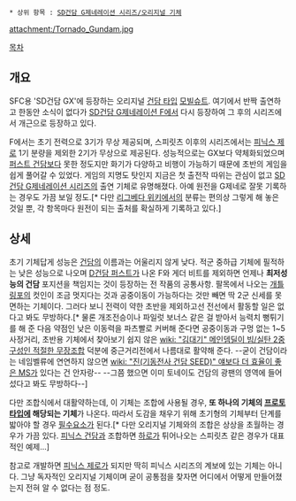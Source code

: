  * 상위 항목 : [[SD건담 G제네레이션 시리즈/오리지널 기체]]

attachment:/Tornado_Gundam.jpg

[[목차]]

== 개요 ==
SFC용 'SD건담 GX'에 등장하는 오리지널 [[건담 타입]] [[모빌슈트]]. 여기에서 반짝 출연하고 한동안 소식이 없다가 [[SD건담 G제네레이션 F]]에서 다시 등장하여 그 후의 시리즈에서 개근으로 등장하고 있다.

F에서는 초기 전력으로 3기가 무상 제공되며, 스피릿츠 이후의 시리즈에서는 [[피닉스 제로]] 1기 분량을 제외한 2기가 무상으로 제공된다. 성능적으로는 GX보다 약체화되었으며 [[퍼스트 건담]]보다 못한 정도지만 화기가 다양하고 비행이 가능하기 때문에 초반의 게임을 쉽게 풀어갈 수 있었다. 게임의 지명도 탓인지 지금은 첫 출전작 따위는 관심이 없고 [[SD건담 G제네레이션 시리즈]]의 출연 기체로 유명해졌다. 아예 원전을 G제네로 잘못 기록하는 경우도 가끔 보일 정도.[* 다만 [[리그베다 위키]]에서의 분류는 편의상 그렇게 해 놓은 것일 뿐, 각 항목마다 원전이 되는 출처를 확실하게 기록하고 있다.]


== 상세 ==
초기 기체답게 성능은 [[건담]]의 이름과는 어울리지 않게 낮다. 적군 중하급 기체에 필적하는 낮은 성능으로 나오며 [[D건담 퍼스트]]가 나온 F와 게더 비트를 제외하면 언제나 '''최저성능의 건담''' 포지션을 책임지는 것이 등장하는 전 작품의 공통사항. 팔목에서 나오는 [[개틀링]]포의 컷인이 조금 멋지다는 것과 공중이동이 가능하다는 것만 빼면 딱 2군 신세를 못 면하는 기체이다. 그러다 보니 전력이 약한 초반을 제외하고선 전선에서 활동할 일은 없다고 봐도 무방하다.[* 물론 개조전승이나 파일럿 보너스 같은 걸 받아서 능력치 뻥튀기를 해 준 다음 약점인 낮은 이동력을 파츠빨로 커버해 준다면 공중이동과 구멍 없는 1~5 사정거리, 초반용 기체에서 찾아보기 쉽지 않은 [[wiki: "김대기" 메인뎀딜이 빔/실탄 2중구성인 적절한 무장조합]] 덕분에 중근거리전에서 나름대로 활약해 준다. --굳이 건담이라는 네임벨류에 연연하지 않으면 [[wiki: "진(기동전사 건담 SEED)" 얘보다 더 효율이 좋은 MS]]가 있다는 건 안자랑-- --그쯤 했으면 이미 토네이도 건담의 광팬의 영역에 들어섰다고 봐도 무방하다--]

다만 조합식에서 대활약하는데, 이 기체는 조합에 사용될 경우, '''또 하나의 기체의 [[프로토타입]]에 해당되는 기체'''가 나온다. 따라서 도감을 채우기 위해 초기형의 기체부터 단계를 밟아야 할 경우 [[필수요소]]가 된다.[* 다만 오리지널 기체와의 조합은 상상을 초월하는 경우가 가끔 있다. [[피닉스 건담]]과 조합하면 [[하로]]가 튀어나오는 스피릿츠 같은 경우가 대표적인 예제...]

참고로 개발하면 [[피닉스 제로]]가 되지만 딱히 피닉스 시리즈의 계보에 있는 기체는 아니다. 그냥 독자적인 오리지널 기체이며 굳이 공통점을 찾자면 어디에서 어떻게 만들어졌는지 전혀 알 수 없다는 점 정도.
